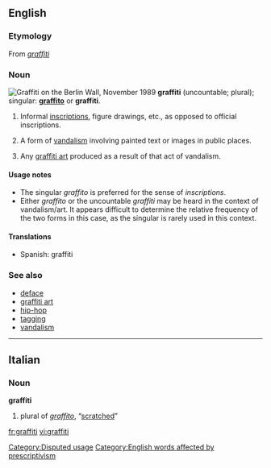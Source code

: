 {{wikipedia|dab=graffiti (disambiguation)|graffiti}}
==English==

{{wikipedia}}

===Etymology===
From {{It.}} ''[[#Italien|graffiti]]''

===Noun===
[[Image:Berlin-wall.jpg|thumb|right|Graffiti on the [[w:Berlin Wall|Berlin Wall]], November 1989]]
'''graffiti''' (uncountable; plural); singular: '''[[graffito]]''' or '''graffiti'''.

# {{rfv-sense}} {{archaeology|countable}} Informal [[inscription]]s, figure drawings, etc., as opposed to official inscriptions.
# {{context|generally|uncountable}} A form of [[vandalism]] involving painted text or images in public places.
# {{context|generally|uncountable}} Any [[graffiti art]] produced as a result of that act of vandalism.

====Usage notes====
{{unreferenced}}
*The singular ''graffito'' is preferred for the sense of ''inscriptions''.
*Either ''graffito'' or the uncountable ''graffiti'' may be heard in the context of vandalism/art.  It appears difficult to determine the relative frequency of the two forms in this case, as the singular is rarely used in this context.

====Translations====
*Spanish: graffiti {{m}}

===See also===
*[[deface]]
*[[graffiti art]]
*[[hip-hop]]<!-- graffiti is 1 or the 4 elements of hiphop, however the latter term is spelled -->
*[[tagging]]
*[[vandalism]]

[[Category:Disputed usage]]
[[Category:English words affected by prescriptivism]]

----

==Italian==

===Noun===
'''graffiti'''

# plural of ''[[graffito]]'', “[[scratched]]”

[[fr:graffiti]]
[[vi:graffiti]]